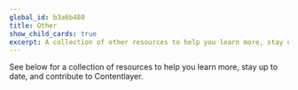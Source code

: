 ```yaml
---
global_id: b3a6b480
title: Other
show_child_cards: true
excerpt: A collection of other resources to help you learn more, stay up to date, and contribute.
---
```


See below for a collection of resources to help you learn more, stay up to date, and contribute to Contentlayer.
